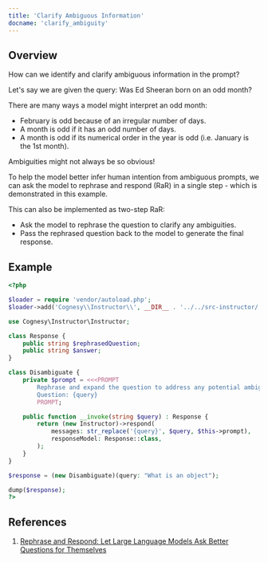 ```yaml
---
title: 'Clarify Ambiguous Information'
docname: 'clarify_ambiguity'
---
```


## Overview

How can we identify and clarify ambiguous information in the prompt?

Let's say we are given the query: Was Ed Sheeran born on an odd month?

There are many ways a model might interpret an odd month:
 - February is odd because of an irregular number of days.
 - A month is odd if it has an odd number of days.
 - A month is odd if its numerical order in the year is odd (i.e. January is the 1st month).

<Warning>Ambiguities might not always be so obvious!</Warning>

To help the model better infer human intention from ambiguous prompts,
we can ask the model to rephrase and respond (RaR) in a single step -
which is demonstrated in this example.

This can also be implemented as two-step RaR:
 - Ask the model to rephrase the question to clarify any ambiguities.
 - Pass the rephrased question back to the model to generate the final response.

## Example

```php
<?php

$loader = require 'vendor/autoload.php';
$loader->add('Cognesy\\Instructor\\', __DIR__ . '../../src-instructor/');

use Cognesy\Instructor\Instructor;

class Response {
    public string $rephrasedQuestion;
    public string $answer;
}

class Disambiguate {
    private $prompt = <<<PROMPT
        Rephrase and expand the question to address any potential ambiguities, then respond.
        Question: {query}
        PROMPT;

    public function __invoke(string $query) : Response {
        return (new Instructor)->respond(
            messages: str_replace('{query}', $query, $this->prompt),
            responseModel: Response::class,
        );
    }
}

$response = (new Disambiguate)(query: "What is an object");

dump($response);
?>
```

## References

 1. [Rephrase and Respond: Let Large Language Models Ask Better Questions for Themselves](https://arxiv.org/abs/2311.04205)
